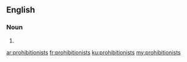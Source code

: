 ==English==

===Noun===
{{head|en|noun plural form}}

# {{plural of|prohibitionist|lang=en}}

[[ar:prohibitionists]]
[[fr:prohibitionists]]
[[ku:prohibitionists]]
[[my:prohibitionists]]